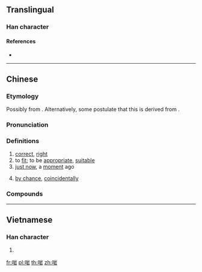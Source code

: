 ==Translingual==

===Han character===
{{Han char|rn=30|rad=口|as=08|sn=11|four=|canj=RUMR|ids=⿰口岩}}

====References====
* {{Han ref|kx=0196.261|hdz=10641.081|uh=5571|ud=21873}}

----

==Chinese==
{{zh-forms}}

===Etymology===
Possibly from {{der|zh|za|ngamq||just, only}}. Alternatively, some postulate that this is derived from {{zh-l|*諳|am1|to know; familiar with}}.

===Pronunciation===
{{zh-pron
|m=yán
|c=ngaam1,aam1
|cat=c:a,c:v,c:adv
}}

===Definitions===
{{zh-hanzi}} {{tcx|lang=zh|Cantonese}}

# [[correct]], [[right]]
# to [[fit]]; to be [[appropriate]], [[suitable]]
# [[just now]], a [[moment]] ago
#: {{zh-x|啱啱|just now; just|C}}
# [[by chance]], [[coincidentally]]

===Compounds===
{{zh-der|剛啱|咁啱|咁啱嘅|咁啱得咁巧|唔啱|唔啱嗲|唔啱嘴形|唔啱講到啱|啱feel|啱key|啱使|啱傾|啱先|啱去|啱口味|啱啱|啱啱好|啱啱線|啱啱落地|啱嗲|啱嘴型|啱嘴形|啱好|啱心水|啱晒|啱晒你|啱牙|啱睇|啱聽|啱身|啱食|啱飲|夾啱|湊啱|湊啱條數|真啱|睇啱|碰啱|計啱條數|遇啱}}

----
==Vietnamese==

===Han character===
{{vi-hantu|[[nhàm]]|rs=口08}}

# {{defn|lang=vi|sort=口08}}

[[fr:啱]]
[[pl:啱]]
[[th:啱]]
[[zh:啱]]